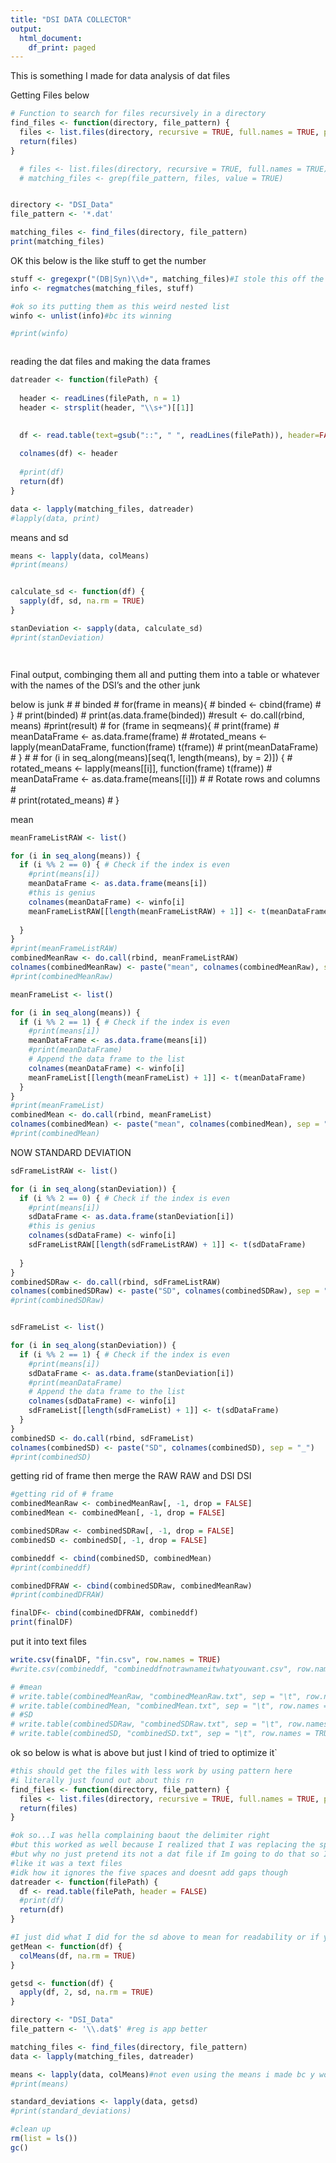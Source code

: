 ---
title: "DSI DATA COLLECTOR"
output:
  html_document:
    df_print: paged
---

This is something I made for data analysis of dat files 

Getting Files below

```{r}
# Function to search for files recursively in a directory
find_files <- function(directory, file_pattern) {
  files <- list.files(directory, recursive = TRUE, full.names = TRUE, pattern = file_pattern)
  return(files)
}

  # files <- list.files(directory, recursive = TRUE, full.names = TRUE)
  # matching_files <- grep(file_pattern, files, value = TRUE)


directory <- "DSI_Data"
file_pattern <- '*.dat'

matching_files <- find_files(directory, file_pattern)
print(matching_files)

```

OK this below is the like stuff to get the number

```{r}

stuff <- gregexpr("(DB|Syn)\\d+", matching_files)#I stole this off the internet :skull:
info <- regmatches(matching_files, stuff)

#ok so its putting them as this weird nested list
winfo <- unlist(info)#bc its winning

#print(winfo)



```

reading the dat files and making the data frames

```{r}
datreader <- function(filePath) {
  
  header <- readLines(filePath, n = 1)
  header <- strsplit(header, "\\s+")[[1]]

  
  df <- read.table(text=gsub("::", " ", readLines(filePath)), header=FALSE)
  
  colnames(df) <- header
  
  #print(df)
  return(df)
}

data <- lapply(matching_files, datreader)
#lapply(data, print)

```

means and sd

```{r}
means <- lapply(data, colMeans)
#print(means)


calculate_sd <- function(df) {
  sapply(df, sd, na.rm = TRUE)
}

stanDeviation <- sapply(data, calculate_sd)
#print(stanDeviation)




```

Final output, combinging them all and putting them into a table or whatever with the names of the DSI's and the other junk

below is junk \# \# binded \# for(frame in means){ \# binded \<- cbind(frame) \# } \# print(binded) \# print(as.data.frame(binded)) #result \<- do.call(rbind, means) #print(result) \# for (frame in seqmeans){ \# print(frame) \# meanDataFrame \<- as.data.frame(frame) \# #rotated_means \<- lapply(meanDataFrame, function(frame) t(frame)) \# print(meanDataFrame) \# } \# \# for (i in seq_along(means)[seq(1, length(means), by = 2)]) { \# rotated_means \<- lapply(means[[i]], function(frame) t(frame)) \# meanDataFrame \<- as.data.frame(means[[i]]) \# \# Rotate rows and columns \#\
\# print(rotated_means) \# }

mean

```{r}
meanFrameListRAW <- list()

for (i in seq_along(means)) {
  if (i %% 2 == 0) { # Check if the index is even
    #print(means[i])
    meanDataFrame <- as.data.frame(means[i])
    #this is genius
    colnames(meanDataFrame) <- winfo[i]
    meanFrameListRAW[[length(meanFrameListRAW) + 1]] <- t(meanDataFrame)
    
  }
}
#print(meanFrameListRAW)
combinedMeanRaw <- do.call(rbind, meanFrameListRAW)
colnames(combinedMeanRaw) <- paste("mean", colnames(combinedMeanRaw), sep = "_")
#print(combinedMeanRaw)

meanFrameList <- list()

for (i in seq_along(means)) {
  if (i %% 2 == 1) { # Check if the index is even
    #print(means[i])
    meanDataFrame <- as.data.frame(means[i])
    #print(meanDataFrame)
    # Append the data frame to the list
    colnames(meanDataFrame) <- winfo[i]
    meanFrameList[[length(meanFrameList) + 1]] <- t(meanDataFrame)
  }
}
#print(meanFrameList)
combinedMean <- do.call(rbind, meanFrameList)
colnames(combinedMean) <- paste("mean", colnames(combinedMean), sep = "_")
#print(combinedMean)

```

NOW STANDARD DEVIATION

```{r}
sdFrameListRAW <- list()

for (i in seq_along(stanDeviation)) {
  if (i %% 2 == 0) { # Check if the index is even
    #print(means[i])
    sdDataFrame <- as.data.frame(stanDeviation[i])
    #this is genius
    colnames(sdDataFrame) <- winfo[i]
    sdFrameListRAW[[length(sdFrameListRAW) + 1]] <- t(sdDataFrame)
    
  }
}
combinedSDRaw <- do.call(rbind, sdFrameListRAW)
colnames(combinedSDRaw) <- paste("SD", colnames(combinedSDRaw), sep = "_")
#print(combinedSDRaw)


sdFrameList <- list()

for (i in seq_along(stanDeviation)) {
  if (i %% 2 == 1) { # Check if the index is even
    #print(means[i])
    sdDataFrame <- as.data.frame(stanDeviation[i])
    #print(meanDataFrame)
    # Append the data frame to the list
    colnames(sdDataFrame) <- winfo[i]
    sdFrameList[[length(sdFrameList) + 1]] <- t(sdDataFrame)
  }
}
combinedSD <- do.call(rbind, sdFrameList)
colnames(combinedSD) <- paste("SD", colnames(combinedSD), sep = "_")
#print(combinedSD)

```

getting rid of frame then merge the RAW RAW and DSI DSI

```{r}

#getting rid of # frame
combinedMeanRaw <- combinedMeanRaw[, -1, drop = FALSE]
combinedMean <- combinedMean[, -1, drop = FALSE]

combinedSDRaw <- combinedSDRaw[, -1, drop = FALSE]
combinedSD <- combinedSD[, -1, drop = FALSE]

combineddf <- cbind(combinedSD, combinedMean)
#print(combineddf)

combinedDFRAW <- cbind(combinedSDRaw, combinedMeanRaw)
#print(combinedDFRAW)

finalDF<- cbind(combinedDFRAW, combineddf)
print(finalDF)

```

put it into text files

```{r}

write.csv(finalDF, "fin.csv", row.names = TRUE)
#write.csv(combineddf, "combineddfnotrawnameitwhatyouwant.csv", row.names = TRUE)

# #mean
# write.table(combinedMeanRaw, "combinedMeanRaw.txt", sep = "\t", row.names = TRUE)
# write.table(combinedMean, "combinedMean.txt", sep = "\t", row.names = TRUE)
# #SD
# write.table(combinedSDRaw, "combinedSDRaw.txt", sep = "\t", row.names = TRUE)
# write.table(combinedSD, "combinedSD.txt", sep = "\t", row.names = TRUE)


```

ok so below is what is above but just I kind of tried to optimize it\`

```{r}
#this should get the files with less work by using pattern here
#i literally just found out about this rn
find_files <- function(directory, file_pattern) {
  files <- list.files(directory, recursive = TRUE, full.names = TRUE, pattern = file_pattern)
  return(files)
}

#ok so...I was hella complaining baout the delimiter right
#but this worked as well because I realized that I was replacing the spaces right
#but why no just pretend its not a dat file if Im going to do that so I just read it
#like it was a text files
#idk how it ignores the five spaces and doesnt add gaps though
datreader <- function(filePath) {
  df <- read.table(filePath, header = FALSE)
  #print(df)
  return(df)
}

#I just did what I did for the sd above to mean for readability or if you want to use it or whatever
getMean <- function(df) {
  colMeans(df, na.rm = TRUE)
}

getsd <- function(df) {
  apply(df, 2, sd, na.rm = TRUE)
}

directory <- "DSI_Data"
file_pattern <- '\\.dat$' #reg is app better 

matching_files <- find_files(directory, file_pattern)
data <- lapply(matching_files, datreader)

means <- lapply(data, colMeans)#not even using the means i made bc y would i
#print(means)

standard_deviations <- lapply(data, getsd)
#print(standard_deviations)

#clean up
rm(list = ls())
gc()

```
